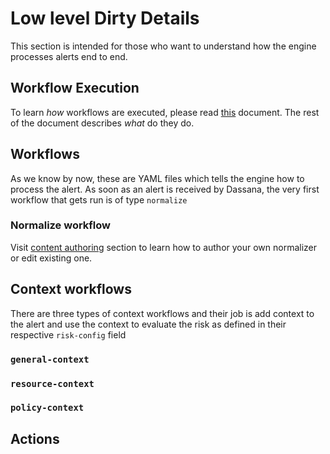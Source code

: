 # Low level Dirty Details

This section is intended for those who want to understand how the engine processes alerts end to end.

## Workflow Execution

To learn _how_ workflows are executed, please read [this](../guides/workflow-authoring/execution.mdx) document. The rest of the document describes _what_ do they do.

## Workflows

As we know by now, these are YAML files which tells the engine how to process the alert.
As soon as an alert is received by Dassana, the very first workflow that gets run is of type `normalize`


### Normalize workflow

<Normalization />

Visit [content authoring](./guides/workflow-authoring/normalize.mdx) section to learn how to author your own normalizer or edit existing one.

## Context workflows

There are three types of context workflows and their job is add context to the alert and use the context to evaluate the risk as defined in their
respective `risk-config` field

### `general-context`

<GeneralContext />

### `resource-context`

<ResourceContext />

### `policy-context`

<PolicyContext />

## Actions


<Action />
